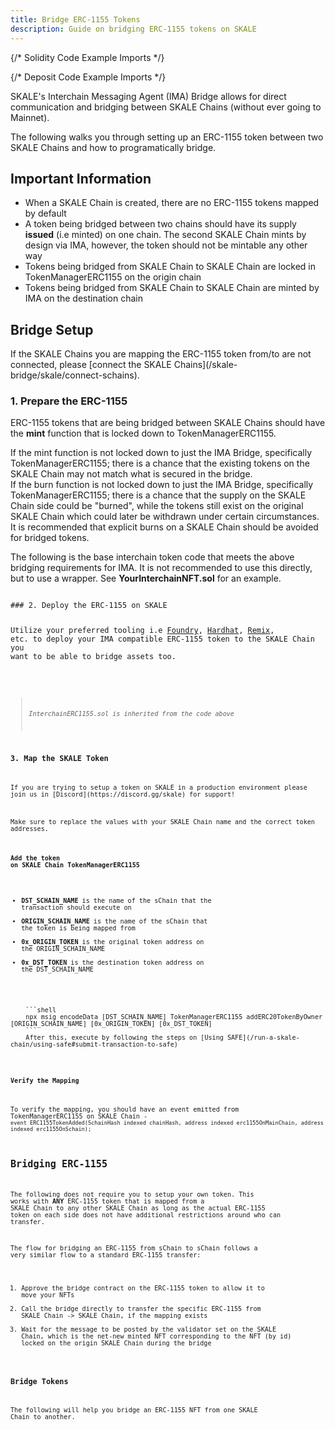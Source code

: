 ```yaml
---
title: Bridge ERC-1155 Tokens
description: Guide on bridging ERC-1155 tokens on SKALE
---
```



{/* Solidity Code Example Imports */}

{/* Deposit Code Example Imports */}

SKALE's Interchain Messaging Agent (IMA) Bridge allows for direct communication and bridging between SKALE Chains (without ever going to Mainnet).

The following walks you through setting up an ERC-1155 token between two SKALE Chains and how to programatically bridge.

## Important Information
- When a SKALE Chain is created, there are no ERC-1155 tokens mapped by default
- A token being bridged between two chains should have its supply **issued** (i.e minted) on one chain. The second SKALE Chain mints by design via IMA, however, the token should not be mintable any other way
- Tokens being bridged from SKALE Chain to SKALE Chain are locked in TokenManagerERC1155 on the origin chain
- Tokens being bridged from SKALE Chain to SKALE Chain are minted by IMA on the destination chain

## Bridge Setup

<Aside type="note">
If the SKALE Chains you are mapping the ERC-1155 token from/to are not connected, please [connect the SKALE Chains](/skale-bridge/skale/connect-schains).
</Aside>

### 1. Prepare the ERC-1155

ERC-1155 tokens that are being bridged between SKALE Chains should have the **mint** function that is locked down to TokenManagerERC1155. 

<Aside type="danger" title="Caution on Minting">
If the mint function is not locked down to just the IMA Bridge, specifically TokenManagerERC1155; there is a chance that the existing tokens on the SKALE Chain may not match what is secured in the bridge.
</Aside>

<Aside type="caution" title="Caution on Burning">
If the burn function is not locked down to just the IMA Bridge, specifically TokenManagerERC1155; there is a chance that the supply on the SKALE Chain side could be "burned", while the tokens still exist on the original SKALE Chain which could later be withdrawn under certain circumstances. It is recommended that explicit burns on a SKALE Chain should be avoided for bridged tokens.
</Aside>

The following is the base interchain token code that meets the above bridging requirements for IMA. It is not recommended to use this directly, but to use a wrapper. See **YourInterchainNFT.sol** for an example.

<Code code={InterchainERC1155Code} lang="solidity" title="InterchainERC1155.sol" />
### 2. Deploy the ERC-1155 on SKALE

Utilize your preferred tooling i.e [Foundry](https://getfoundry.sh), [Hardhat](https://hardhat.org), [Remix](https://remix.ethereum.org/#lang=en&optimize=false&runs=200&evmVersion=paris&version=soljson-v0.8.19+commit.7dd6d404.js), etc. to deploy your IMA compatible ERC-1155 token to the SKALE Chain you want to be able to bridge assets too.

<Code code={InGameTokensCode} lang="solidity" title="InGameTokens.sol" />

> *InterchainERC1155.sol is inherited from the code above*

### 3. Map the SKALE Token

<Aside type="note">
If you are trying to setup a token on SKALE in a production environment please join us in [Discord](https://discord.gg/skale) for support!
</Aside>

<Aside type="caution">
Make sure to replace the values with your SKALE Chain name and the correct token addresses.
</Aside>

#### Add the token on SKALE Chain TokenManagerERC1155
- **DST_SCHAIN_NAME** is the name of the sChain that the transaction should execute on
- **ORIGIN_SCHAIN_NAME** is the name of the sChain that the token is being mapped from
- **0x_ORIGIN_TOKEN** is the original token address on the ORIGIN_SCHAIN_NAME
- **0x_DST_TOKEN** is the destination token address on the DST_SCHAIN_NAME

<Tabs>
  <TabItem label="Multisigwallet CLI">
    ```shell
    npx msig encodeData [DST_SCHAIN_NAME] TokenManagerERC1155 addERC20TokenByOwner [ORIGIN_SCHAIN_NAME] [0x_ORIGIN_TOKEN] [0x_DST_TOKEN]
    ```
    After this, execute by following the steps on [Using SAFE](/run-a-skale-chain/using-safe#submit-transaction-to-safe)
  </TabItem>
</Tabs>

#### Verify the Mapping

To verify the mapping, you should have an event emitted from TokenManagerERC1155 on SKALE Chain - `event ERC1155TokenAdded(SchainHash indexed chainHash, address indexed erc1155OnMainChain, address indexed erc1155OnSchain);`

## Bridging ERC-1155

The following does not require you to setup your own token. This works with **ANY** ERC-1155 token that is mapped from a SKALE Chain to any other SKALE Chain as long as the actual ERC-1155 token on each side does not have additional restrictions around who can transfer.

The flow for bridging an ERC-1155 from sChain to sChain follows a very similar flow to a standard ERC-1155 transfer:

1. Approve the bridge contract on the ERC-1155 token to allow it to move your NFTs
2. Call the bridge directly to transfer the specific ERC-1155 from SKALE Chain -> SKALE Chain, if the mapping exists
3. Wait for the message to be posted by the validator set on the SKALE Chain, which is the net-new minted NFT corresponding to the NFT (by id) locked on the origin SKALE Chain during the bridge

### Bridge Tokens

The following will help you bridge an ERC-1155 NFT from one SKALE Chain to another.
<Tabs>
  <TabItem label="bridge.js">
    <Code code={bridgeERC1155Js} lang="js" />
  </TabItem>
  <TabItem label="bridgeBatch.js">
    <Code code={bridgeERC1155BatchJs} lang="js" />
  </TabItem>
</Tabs>
